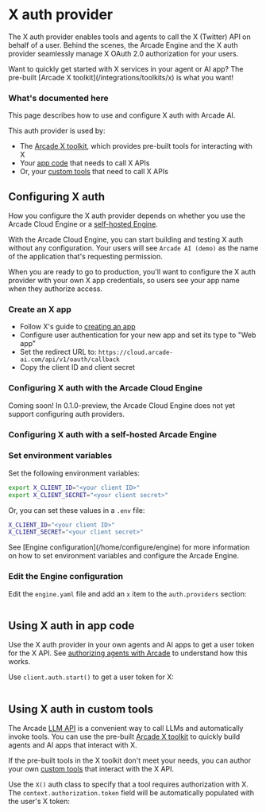 # X auth provider

The X auth provider enables tools and agents to call the X (Twitter) API on behalf of a user. Behind the scenes, the Arcade Engine and the X auth provider seamlessly manage X OAuth 2.0 authorization for your users.

<Tip>
  Want to quickly get started with X services in your agent or AI app? The
  pre-built [Arcade X toolkit](/integrations/toolkits/x) is what you want!
</Tip>

### What's documented here

This page describes how to use and configure X auth with Arcade AI.

This auth provider is used by:

- The [Arcade X toolkit](/integrations/toolkits/x), which provides pre-built tools for interacting with X
- Your [app code](#using-x-auth-in-your-app-code) that needs to call X APIs
- Or, your [custom tools](#using-x-auth-in-customtools) that need to call X APIs

## Configuring X auth

How you configure the X auth provider depends on whether you use the Arcade Cloud Engine or a [self-hosted Engine](/home/install/overview).

With the Arcade Cloud Engine, you can start building and testing X auth without any configuration. Your users will see `Arcade AI (demo)` as the name of the application that's requesting permission.

When you are ready to go to production, you'll want to configure the X auth provider with your own X app credentials, so users see your app name when they authorize access.

### Create an X app

- Follow X's guide to [creating an app](https://developer.x.com/en/docs/x-api/getting-started/getting-access-to-the-x-api)
- Configure user authentication for your new app and set its type to "Web app"
- Set the redirect URL to: `https://cloud.arcade-ai.com/api/v1/oauth/callback`
- Copy the client ID and client secret

### Configuring X auth with the Arcade Cloud Engine

<Warning type="warning" emoji="⚠️">
  Coming soon! In 0.1.0-preview, the Arcade Cloud Engine does not yet support
  configuring auth providers.
</Warning>

### Configuring X auth with a self-hosted Arcade Engine

<Steps>

### Set environment variables

Set the following environment variables:

```bash
export X_CLIENT_ID="<your client ID>"
export X_CLIENT_SECRET="<your client secret>"
```

Or, you can set these values in a `.env` file:

```bash
X_CLIENT_ID="<your client ID>"
X_CLIENT_SECRET="<your client secret>"
```

<Tip>
  See [Engine configuration](/home/configure/engine) for more information on how
  to set environment variables and configure the Arcade Engine.
</Tip>

### Edit the Engine configuration

Edit the `engine.yaml` file and add an `x` item to the `auth.providers` section:

```yaml file=<rootDir>/examples/code/integrations/x/config_provider.engine.yaml {3-5}

```

</Steps>

## Using X auth in app code

Use the X auth provider in your own agents and AI apps to get a user token for the X API. See [authorizing agents with Arcade](/home/how-arcade-helps) to understand how this works.

Use `client.auth.start()` to get a user token for X:

```python file=<rootDir>/examples/code/integrations/x/custom_auth.py {9-13}

```

## Using X auth in custom tools

The Arcade [LLM API](/home/use-tools/call-tools-with-llms) is a convenient way to call LLMs and automatically invoke tools. You can use the pre-built [Arcade X toolkit](/integrations/toolkits/x) to quickly build agents and AI apps that interact with X.

If the pre-built tools in the X toolkit don't meet your needs, you can author your own [custom tools](/home/build-tools/create-a-toolkit) that interact with the X API.

Use the `X()` auth class to specify that a tool requires authorization with X. The `context.authorization.token` field will be automatically populated with the user's X token:

```python file=<rootDir>/examples/code/integrations/x/custom_tool.py {7,10-14,22}

```
